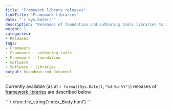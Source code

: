 ```yaml
---
title: "Framework library releases"
linkTitle: "Framework libraries"
date: "`r Sys.Date()`"
description: "Releases of foundation and authoring tools libraries to implement the ready4 framework."
weight: 1
categories: 
- Releases
tags: 
- Framework
- Framework - authoring tools
- Framework - foundation
- Software
- Software - libraries
output: hugodown::md_document
---
```


Currently available (as at  `r format(Sys.Date(),"%d-%b-%Y")`) releases of [framework libraries](/docs/getting-started/software/libraries/types/framework/) are described below.

````{=html}
```r
xfun::file_string('index_Body.html')
```
````

